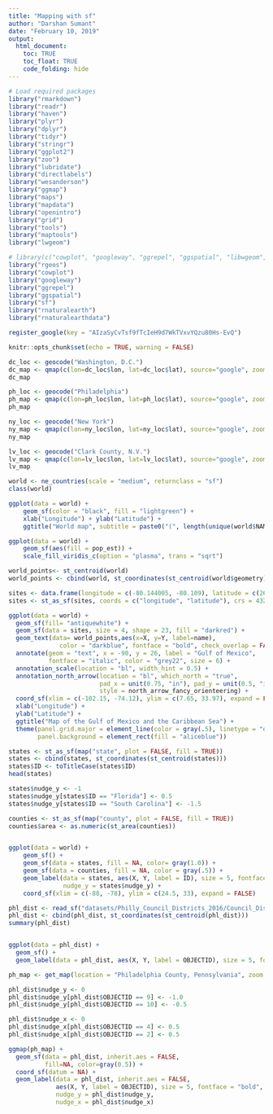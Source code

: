 ```yaml
---
title: "Mapping with sf"
author: "Darshan Sumant"
date: "February 10, 2019"
output: 
  html_document:
    toc: TRUE
    toc_float: TRUE
    code_folding: hide
---
```


```r

# Load required packages
library("rmarkdown")
library("readr")
library("haven")
library("plyr")
library("dplyr")
library("tidyr")
library("stringr")
library("ggplot2")
library("zoo")
library("lubridate")
library("directlabels")
library("wesanderson")
library("ggmap")
library("maps")
library("mapdata")
library("openintro")
library("grid")
library("tools")
library("maptools")
library("lwgeom")

# library(c("cowplot", "googleway", "ggrepel", "ggspatial", "libwgeom", "sf", "rnaturalearth", "rnaturalearthdata"))
library("rgeos")
library("cowplot")
library("googleway")
library("ggrepel")
library("ggspatial")
library("sf")
library("rnaturalearth")
library("rnaturalearthdata")

register_google(key = "AIzaSyCvTsf9fTcIeH9d7WkTVxvYQzu80Hs-EvQ")

knitr::opts_chunk$set(echo = TRUE, warning = FALSE)
```

```r
dc_loc <- geocode("Washington, D.C.")
dc_map <- qmap(c(lon=dc_loc$lon, lat=dc_loc$lat), source="google", zoom=12)
dc_map

ph_loc <- geocode("Philadelphia")
ph_map <- qmap(c(lon=ph_loc$lon, lat=ph_loc$lat), source="google", zoom=12)
ph_map

ny_loc <- geocode("New York")
ny_map <- qmap(c(lon=ny_loc$lon, lat=ny_loc$lat), source="google", zoom=12)
ny_map

lv_loc <- geocode("Clark County, N.V.")
lv_map <- qmap(c(lon=lv_loc$lon, lat=lv_loc$lat), source="google", zoom=12)
lv_map
```

```r
world <- ne_countries(scale = "medium", returnclass = "sf")
class(world)

ggplot(data = world) +
    geom_sf(color = "black", fill = "lightgreen") +
    xlab("Longitude") + ylab("Latitude") +
    ggtitle("World map", subtitle = paste0("(", length(unique(world$NAME)), " countries)"))

ggplot(data = world) +
    geom_sf(aes(fill = pop_est)) +
    scale_fill_viridis_c(option = "plasma", trans = "sqrt")

```

```r
world_points<- st_centroid(world)
world_points <- cbind(world, st_coordinates(st_centroid(world$geometry)))

sites <- data.frame(longitude = c(-80.144005, -80.109), latitude = c(26.479005, 26.83))
sites <- st_as_sf(sites, coords = c("longitude", "latitude"), crs = 4326, agr = "constant")

ggplot(data = world) +
  geom_sf(fill= "antiquewhite") +
  geom_sf(data = sites, size = 4, shape = 23, fill = "darkred") +
  geom_text(data= world_points,aes(x=X, y=Y, label=name),
              color = "darkblue", fontface = "bold", check_overlap = FALSE) +
  annotate(geom = "text", x = -90, y = 26, label = "Gulf of Mexico",
           fontface = "italic", color = "grey22", size = 6) +
  annotation_scale(location = "bl", width_hint = 0.5) +
  annotation_north_arrow(location = "bl", which_north = "true",
                         pad_x = unit(0.75, "in"), pad_y = unit(0.5, "in"),
                         style = north_arrow_fancy_orienteering) +
  coord_sf(xlim = c(-102.15, -74.12), ylim = c(7.65, 33.97), expand = FALSE) +
  xlab("Longitude") +
  ylab("Latitude") +
  ggtitle("Map of the Gulf of Mexico and the Caribbean Sea") +
  theme(panel.grid.major = element_line(color = gray(.5), linetype = "dashed", size = 0.5),
        panel.background = element_rect(fill = "aliceblue"))

```

```r
states <- st_as_sf(map("state", plot = FALSE, fill = TRUE))
states <- cbind(states, st_coordinates(st_centroid(states)))
states$ID <- toTitleCase(states$ID)
head(states)

states$nudge_y <- -1
states$nudge_y[states$ID == "Florida"] <- 0.5
states$nudge_y[states$ID == "South Carolina"] <- -1.5

counties <- st_as_sf(map("county", plot = FALSE, fill = TRUE))
counties$area <- as.numeric(st_area(counties))


ggplot(data = world) +
    geom_sf() +
    geom_sf(data = states, fill = NA, color= gray(1.0)) +
    geom_sf(data = counties, fill = NA, color = gray(.5)) +
    geom_label(data = states, aes(X, Y, label = ID), size = 5, fontface = "bold",
               nudge_y = states$nudge_y) +
    coord_sf(xlim = c(-88, -78), ylim = c(24.5, 33), expand = FALSE)

```

```r

phl_dist <- read_sf("datasets/Philly_Council_Districts_2016/Council_Districts_2016.shp")
phl_dist <- cbind(phl_dist, st_coordinates(st_centroid(phl_dist)))
summary(phl_dist)


ggplot(data = phl_dist) + 
  geom_sf() + 
  geom_label(data = phl_dist, aes(X, Y, label = OBJECTID), size = 5, fontface = "bold")

ph_map <- get_map(location = "Philadelphia County, Pennsylvania", zoom = 12)

phl_dist$nudge_y <- 0
phl_dist$nudge_y[phl_dist$OBJECTID == 9] <- -1.0
phl_dist$nudge_y[phl_dist$OBJECTID == 10] <- -0.5

phl_dist$nudge_x <- 0
phl_dist$nudge_x[phl_dist$OBJECTID == 4] <- 0.5
phl_dist$nudge_x[phl_dist$OBJECTID == 2] <- 0.5

ggmap(ph_map) +
  geom_sf(data = phl_dist, inherit.aes = FALSE, 
          fill=NA, color=gray(0.5)) +
  coord_sf(datum = NA) + 
  geom_label(data = phl_dist, inherit.aes = FALSE, 
             aes(X, Y, label = OBJECTID), size = 5, fontface = "bold",
             nudge_y = phl_dist$nudge_y,
             nudge_x = phl_dist$nudge_x)

```